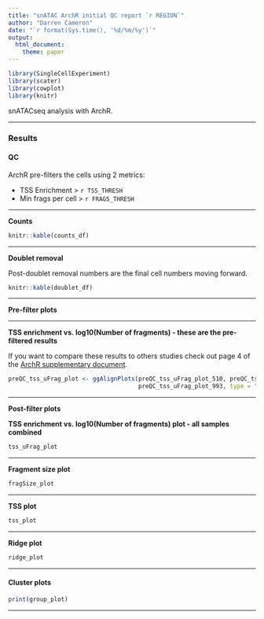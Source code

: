 ```yaml
---
title: "snATAC ArchR initial QC report `r REGION`"
author: "Darren Cameron"
date: "`r format(Sys.time(), '%d/%m/%y')`"
output:
  html_document:
    theme: paper
---
```


```r
library(SingleCellExperiment)
library(scater)
library(cowplot)
library(knitr)
```

snATACseq analysis with ArchR.

*** 

### Results {.tabset}

#### QC

ArchR pre-filters the cells using 2 metrics:

  + TSS Enrichment > `r TSS_THRESH`
  + Min frags per cell > `r FRAGS_THRESH`

***

**Counts**

```R
knitr::kable(counts_df)
```

***

**Doublet removal**

Post-doublet removal numbers are the final cell numbers moving forward. 

```R
knitr::kable(doublet_df)
```

***

**Pre-filter plots**

***

**TSS enrichment vs. log10(Number of fragments) - these are the pre-filtered results**

If you want to compare these results to others studies check out page 4 of the [ArchR supplementary document](https://static-content.springer.com/esm/art%3A10.1038%2Fs41588-021-00790-6/MediaObjects/41588_2021_790_MOESM1_ESM.pdf).

```R
preQC_tss_uFrag_plot <- ggAlignPlots(preQC_tss_uFrag_plot_510, preQC_tss_uFrag_plot_611,
                                     preQC_tss_uFrag_plot_993, type = "h")
```

***

**Post-filter plots**

**TSS enrichment vs. log10(Number of fragments) plot - all samples combined**

```R
tss_uFrag_plot
```

*** 

**Fragment size plot**

```R
fragSize_plot
```

***

**TSS plot**

```R
tss_plot
```

***

**Ridge plot**

```R
ridge_plot
```

***

#### Cluster plots


```R
print(group_plot)
```

***

